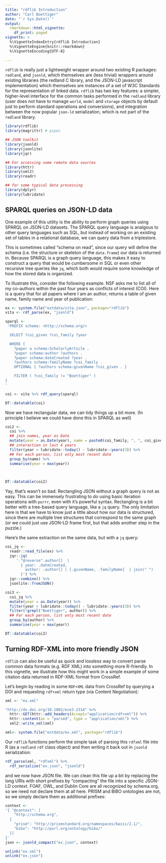 ```yaml
---
title: "rdflib Introduction"
author: "Carl Boettiger"
date: "`r Sys.Date()`"
output: 
  rmarkdown::html_vignette:
    df_print: paged
vignette: >
  %\VignetteIndexEntry{rdflib Introduction}
  %\VignetteEngine{knitr::rmarkdown}
  %\VignetteEncoding{UTF-8}
  
---
```




`rdflib` is really just a lightweight wrapper around two existing R packages: `redland`, and `jsonld`, which themselves are (less trivial) wrappers around existing libraries (the redland C library, and the JSON-LD javascript implementation) which themselves are instances of a set of W3C Standards for the representation of linked data.  `rdflib` has two key features: a simpler, higher-level interface for the common tasks performed in the `redland` library (user does not have to manage `world`, `model` and `storage` objects by default just to perform standard operations and conversions), and integration between the now popular `json-ld` serialization, which is not part of the `redland` library.


```r
library(rdflib)
library(magrittr) # pipes

## JSON toolkit 
library(jsonld)
library(jsonlite)
library(jqr)

## For accessing some remote data sources
library(httr)
library(xml2)
library(readr)

## for some typical data processing
library(dplyr)
library(lubridate)

```



## SPARQL queries on JSON-LD data

One example of this utility is the ability to perform graph queries using SPARQL on JSON-LD datasets.  The SPARQL query language is analgous to other query languages such as SQL, but instead of working on an existing set of tables in a relational database, we can query data from a triplestore.  

This is sometimes called "schema on read", since our query will define the schema (i.e. the structure or skeleton of the `data.frame`) our data is returned in.  Because SPARQL is a graph query language, this makes it easy to construct a query that would be cumbersome in SQL or even other recursive tree queries like `jq`, which both would require some knowledge of how the stored data is organized. 

To illustrate this, consider the following example.  NSF asks me to list all of my co-authors within the past four years as conflicts of interest (COI).  Here is a query that for all papers where I am an author, returns a table of given name, family name and year of publication:

```r
ex <- system.file("extdata/vita.json", package="rdflib")
vita <- rdf_parse(ex, "jsonld")

sparql <-
 'PREFIX schema: <http://schema.org/>

  SELECT ?coi_given ?coi_family ?year

  WHERE { 
    ?paper a schema:ScholarlyArticle . 
    ?paper schema:author ?authors .
    ?paper schema:dateCreated ?year . 
    ?authors schema:familyName ?coi_family .
    OPTIONAL { ?authors schema:givenName ?coi_given . }

    FILTER ( ?coi_family != "Boettiger" )
}
'

coi <- vita %>% rdf_query(sparql)
```

```r
DT::datatable(coi)
```


Now we have rectangular data, we can tidy things up a bit more. (In principle I believe we could have done this in SPARQL as well)

```r
coi2 <- 
  coi %>% 
  ## join names, year as Date
  mutate(year = as.Date(year), name = paste0(coi_family, ", ", coi_given)) %>% 
  ## interaction in last 4 years
  filter(year > lubridate::today() - lubridate::years(3)) %>% 
  ## For each person, list only most recent date
  group_by(name) %>% 
  summarise(year = max(year)) 
  
  
```

```r
DT::datatable(coi2)
```


Yay, that's wasn't so bad.  Rectangling JSON without a graph query is not as easy.  This can be immensely frustrating to do using basic iteration operations with `purrr`, even with it's powerful syntax.  Rectangling is a bit better with a tree-based query language, like a `jq` query.  The only limitation here is that we have to know just a little about how our data is structured, since there are multiple tree structures that correspond to the same graph (or we could just use JSON-LD frame first, but that adds another step in the puzzle.)

Here's the same extraction on the same data, but with a `jq` query:

```r
coi_jq <- 
  readr::read_file(ex) %>%
  jqr::jq(
     '."@reverse".author[]  | 
       { year: .dateCreated, 
         author: .author[] | [.givenName, .familyName]  | join(" ")
       }') %>%
  jqr::combine() %>%
  jsonlite::fromJSON()

```

```r
coi3 <- 
  coi_jq %>% 
  mutate(year = as.Date(year)) %>%
  filter(year > lubridate::today() - lubridate::years(3)) %>% 
  filter(!grepl("Boettiger", author)) %>%
  ## For each person, list only most recent date
  group_by(author) %>% 
  summarise(year = max(year))  
```

```r
DT::datatable(coi3)
```




## Turning RDF-XML into more friendly JSON


`rdflib` can also be useful as quick and lossless way to convert parse common data formats (e.g. RDF XML) into something more R-friendly.  In this vignette, we illustrate how this might work in a simple example of some citation data returned in RDF-XML format from CrossRef.

Let's begin by reading in some `RDF+XML` data from CrossRef by querying a DOI and requesting `rdf+xml` return type (via Content Negotiation):

```r
xml <- "ex.xml"

"http://dx.doi.org/10.1002/ece3.2314" %>%
  httr::GET(httr::add_headers(Accept="application/rdf+xml")) %>%
  httr::content(as = "parsed", type = "application/xml") %>%
  xml2::write_xml(xml)
```

```r
xml<- system.file("extdata/ex.xml", package="rdflib")
```

Our `rdflib` functions perform the simple task of parsing this `rdfxml` file into R (as a `redland` `rdf` class object) and then writing it back out in `jsonld` serialization:


```r
rdf_parse(xml, "rdfxml") %>% 
  rdf_serialize("ex.json", "jsonld")
```


and we now have JSON file.  We can clean this file up a bit by replacing the long URIs with short prefixes by "compacting" the file into a specific JSON-LD context. FOAF, OWL, and Dublin Core are all recognized by schema.org, so we need not declare them at all here.  PRISM and BIBO ontologies are not, so we simply declare them as additional prefixes:

```r
context <- 
'{ "@context": [
    "http://schema.org",
  {
    "prism": "http://prismstandard.org/namespaces/basic/2.1/",
    "bibo": "http://purl.org/ontology/bibo/"
  }]
}'
json <- jsonld_compact("ex.json", context)

```


```r
unlink("ex.xml")
unlink("ex.json")
```
